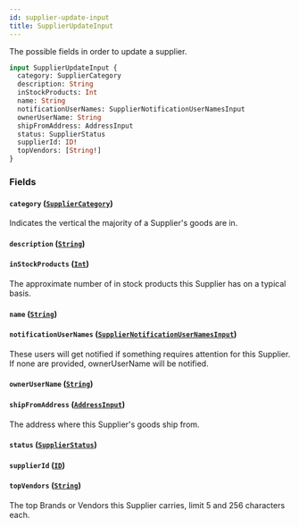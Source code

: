 ```yaml
---
id: supplier-update-input
title: SupplierUpdateInput
---
```



The possible fields in order to update a supplier.


```graphql
input SupplierUpdateInput {
  category: SupplierCategory
  description: String
  inStockProducts: Int
  name: String
  notificationUserNames: SupplierNotificationUserNamesInput
  ownerUserName: String
  shipFromAddress: AddressInput
  status: SupplierStatus
  supplierId: ID!
  topVendors: [String!]
}
```


### Fields

#### `category` ([`SupplierCategory`](/developers/supplier-apis/supply-api/graphql/reference/enums/supplier-category))

Indicates the vertical the majority of a Supplier's goods are in.


#### `description` ([`String`](/developers/supplier-apis/supply-api/graphql/reference/scalars/string))




#### `inStockProducts` ([`Int`](/developers/supplier-apis/supply-api/graphql/reference/scalars/int))

The approximate number of in stock products this Supplier has on a typical basis.


#### `name` ([`String`](/developers/supplier-apis/supply-api/graphql/reference/scalars/string))




#### `notificationUserNames` ([`SupplierNotificationUserNamesInput`](/developers/supplier-apis/supply-api/graphql/reference/inputs/supplier-notification-user-names-input))

These users will get notified if something requires attention for this Supplier.
If none are provided, ownerUserName will be notified.


#### `ownerUserName` ([`String`](/developers/supplier-apis/supply-api/graphql/reference/scalars/string))




#### `shipFromAddress` ([`AddressInput`](/developers/supplier-apis/supply-api/graphql/reference/inputs/address-input))

The address where this Supplier's goods ship from.


#### `status` ([`SupplierStatus`](/developers/supplier-apis/supply-api/graphql/reference/enums/supplier-status))




#### `supplierId` ([`ID`](/developers/supplier-apis/supply-api/graphql/reference/scalars/id))




#### `topVendors` ([`String`](/developers/supplier-apis/supply-api/graphql/reference/scalars/string))

The top Brands or Vendors this Supplier carries, limit 5 and 256 characters each.





